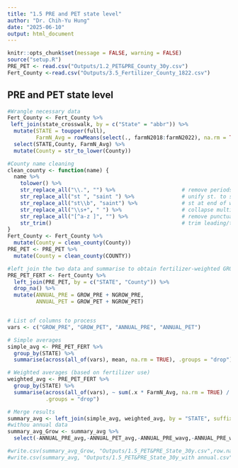 ```yaml
---
title: "1.5 PRE and PET state level"
author: "Dr. Chih-Yu Hung"
date: "2025-06-10"
output: html_document
---
```


```r
knitr::opts_chunk$set(message = FALSE, warning = FALSE)
source("setup.R")
PRE_PET <- read.csv("Outputs/1.2_PET&PRE_County_30y.csv")
Fert_County <-read.csv("Outputs/3.5_Fertilizer_County_1822.csv")
```

## PRE and PET state level

```r
#Wrangle necessary data
Fert_County <- Fert_County %>%
 left_join(state_crosswalk, by = c("State" = "abbr")) %>%
  mutate(STATE = toupper(full),
         FarmN_Avg = rowMeans(select(., farmN2018:farmN2022), na.rm = TRUE)) %>%
  select(STATE,County, FarmN_Avg) %>%
  mutate(County = str_to_lower(County))

#County name cleaning
clean_county <- function(name) {
  name %>%
    tolower() %>%
    str_replace_all("\\.", "") %>%                     # remove periods
    str_replace_all("st ", "saint ") %>%               # unify st. to saint
    str_replace_all("st\\b", "saint") %>%              # st at end of word
    str_replace_all("\\s+", " ") %>%                   # collapse multiple spaces
    str_replace_all("[^a-z ]", "") %>%                 # remove punctuation
    str_trim()                                         # trim leading/trailing spaces
}
Fert_County <- Fert_County %>%
  mutate(County = clean_county(County))
PRE_PET <- PRE_PET %>%
  mutate(County = clean_county(COUNTY))

#left join the two data and summarise to obtain fertilizer-weighted GROW_PRE, GROW_PET and ANNUAL_PRE, ANNUAL_PET
PRE_PET_FERT <- Fert_County %>%
  left_join(PRE_PET, by = c("STATE", "County")) %>%
  drop_na() %>%
  mutate(ANNUAL_PRE = GROW_PRE + NGROW_PRE,
         ANNUAL_PET = GROW_PET + NGROW_PET)


# List of columns to process
vars <- c("GROW_PRE", "GROW_PET", "ANNUAL_PRE", "ANNUAL_PET")

# Simple averages
simple_avg <- PRE_PET_FERT %>%
  group_by(STATE) %>%
  summarise(across(all_of(vars), mean, na.rm = TRUE), .groups = "drop")

# Weighted averages (based on fertilizer use)
weighted_avg <- PRE_PET_FERT %>%
  group_by(STATE) %>%
  summarise(across(all_of(vars), ~ sum(.x * FarmN_Avg, na.rm = TRUE) / sum(FarmN_Avg, na.rm = TRUE)),
            .groups = "drop")

# Merge results
summary_avg <- left_join(simple_avg, weighted_avg, by = "STATE", suffix = c("_avg", "_wavg"))
#withou annual data
summary_avg_Grow <- summary_avg %>%
  select(-ANNUAL_PRE_avg,-ANNUAL_PET_avg,-ANNUAL_PRE_wavg,-ANNUAL_PRE_wavg)

#write.csv(summary_avg_Grow, "Outputs/1.5_PET&PRE_State_30y.csv",row.names = FALSE)
#write.csv(summary_avg, "Outputs/1.5_PET&PRE_State_30y_with annual.csv",row.names = FALSE)

```